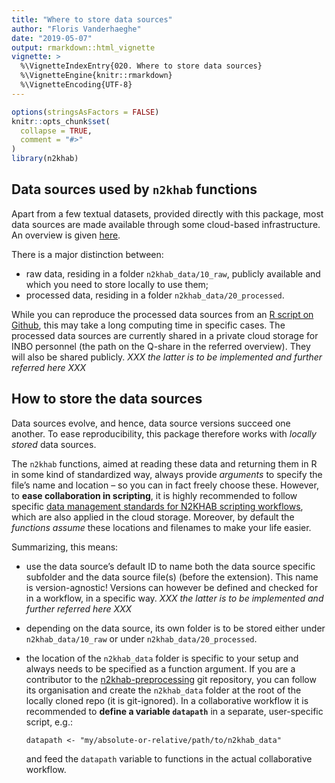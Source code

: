 ```yaml
---
title: "Where to store data sources"
author: "Floris Vanderhaeghe"
date: "2019-05-07"
output: rmarkdown::html_vignette
vignette: >
  %\VignetteIndexEntry{020. Where to store data sources}
  %\VignetteEngine{knitr::rmarkdown}
  %\VignetteEncoding{UTF-8}
---
```


```r
options(stringsAsFactors = FALSE)
knitr::opts_chunk$set(
  collapse = TRUE,
  comment = "#>"
)
library(n2khab)
```

## Data sources used by `n2khab` functions

Apart from a few textual datasets, provided directly with this package,
most data sources are made available through some cloud-based infrastructure.
An overview is given [here](https://drive.google.com/file/d/1xZz9f9n8zSUxBJvW6WEFLyDK7Ya0u4iN/view).

There is a major distinction between:

- raw data, residing in a folder `n2khab_data/10_raw`, publicly available and which you need to store locally to use them;
- processed data, residing in a folder `n2khab_data/20_processed`.

While you can reproduce the processed data sources from an [R script on Github](https://github.com/inbo/n2khab-preprocessing/blob/master/src/complete_reproducible_workflow.R), this may take a long computing time in specific cases.
The processed data sources are currently shared in a private cloud storage for INBO personnel (the path on the Q-share in the referred overview).
They will also be shared publicly.
_XXX the latter is to be implemented and further referred here XXX_


## How to store the data sources

Data sources evolve, and hence, data source versions succeed one another.
To ease reproducibility, this package therefore works with _locally stored_ data sources.

The `n2khab` functions, aimed at reading these data and returning them in R in some kind of standardized way, always provide _arguments_ to specify the file's name and location -- so you can in fact freely choose these.
However, to **ease collaboration in scripting**, it is highly recommended to follow specific [data management standards for N2KHAB scripting workflows](https://github.com/inbo/n2khab-monitoring/blob/master/datamanagement.md), which are also applied in the cloud storage.
Moreover, by default the _functions assume_ these locations and filenames to make your life easier.

Summarizing, this means:

- use the data source's default ID to name both the data source specific subfolder and the data source file(s) (before the extension).
This name is version-agnostic!
Versions can however be defined and checked for in a workflow, in a specific way.
_XXX the latter is to be implemented and further referred here XXX_
- depending on the data source, its own folder is to be stored either under `n2khab_data/10_raw` or under `n2khab_data/20_processed`.
- the location of the `n2khab_data` folder is specific to your setup and always needs to be specified as a function argument.
If you are a contributor to the [n2khab-preprocessing](https://github.com/inbo/n2khab-preprocessing) git repository, you can follow its organisation and create the `n2khab_data` folder at the root of the locally cloned repo (it is git-ignored).
In a collaborative workflow it is recommended to **define a variable `datapath`** in a separate, user-specific script, 
e.g.:

    ```
    datapath <- "my/absolute-or-relative/path/to/n2khab_data"
    ```
    and feed the `datapath` variable to functions in the actual collaborative workflow.
